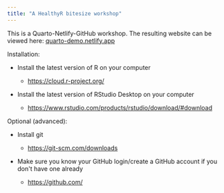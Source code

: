 ```yaml
---
title: "A HealthyR bitesize workshop"
---
```


This is a Quarto-Netlify-GitHub workshop. The resulting website can be viewed here: [quarto-demo.netlify.app](https://quarto-demo.netlify.app/)

Installation:

-   Install the latest version of R on your computer

    -   <https://cloud.r-project.org/>

-   Install the latest version of RStudio Desktop on your computer

    -   <https://www.rstudio.com/products/rstudio/download/#download>

Optional (advanced):

-   Install git

    -   <https://git-scm.com/downloads>

-   Make sure you know your GitHub login/create a GitHub account if you don\'t have one already

    -   <https://github.com/>
